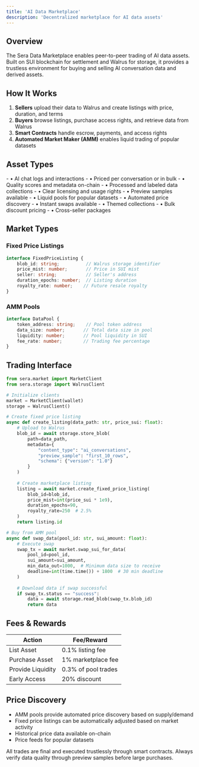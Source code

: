 ```yaml
---
title: 'AI Data Marketplace'
description: 'Decentralized marketplace for AI data assets'
---
```


## Overview

The Sera Data Marketplace enables peer-to-peer trading of AI data assets. Built on SUI blockchain for settlement and Walrus for storage, it provides a trustless environment for buying and selling AI conversation data and derived assets.

## How It Works

1. **Sellers** upload their data to Walrus and create listings with price, duration, and terms
2. **Buyers** browse listings, purchase access rights, and retrieve data from Walrus
3. **Smart Contracts** handle escrow, payments, and access rights
4. **Automated Market Maker (AMM)** enables liquid trading of popular datasets

## Asset Types

<CardGroup cols={2}>
  <Card title="Raw Conversations" icon="comments">
    - • AI chat logs and interactions
    - • Priced per conversation or in bulk
    - • Quality scores and metadata on-chain
  </Card>
  <Card title="Curated Datasets" icon="database">
    - • Processed and labeled data collections
    - • Clear licensing and usage rights
    - • Preview samples available
  </Card>
  <Card title="Trading Pairs" icon="arrows-rotate">
    - • Liquid pools for popular datasets
    - • Automated price discovery
    - • Instant swaps available
  </Card>
  <Card title="Data Bundles" icon="box-archive">
    - • Themed collections
    - • Bulk discount pricing
    - • Cross-seller packages
  </Card>
</CardGroup>

## Market Types

### Fixed Price Listings
```typescript
interface FixedPriceListing {
    blob_id: string;          // Walrus storage identifier
    price_mist: number;       // Price in SUI mist
    seller: string;           // Seller's address
    duration_epochs: number;  // Listing duration
    royalty_rate: number;    // Future resale royalty
}
```

### AMM Pools
```typescript
interface DataPool {
    token_address: string;    // Pool token address
    data_size: number;       // Total data size in pool
    liquidity: number;       // Pool liquidity in SUI
    fee_rate: number;        // Trading fee percentage
}
```

## Trading Interface

```python
from sera.market import MarketClient
from sera.storage import WalrusClient

# Initialize clients
market = MarketClient(wallet)
storage = WalrusClient()

# Create fixed price listing
async def create_listing(data_path: str, price_sui: float):
    # Upload to Walrus
    blob_id = await storage.store_blob(
        path=data_path,
        metadata={
            "content_type": "ai_conversations",
            "preview_sample": "first_10_rows",
            "schema": {"version": "1.0"}
        }
    )
    
    # Create marketplace listing
    listing = await market.create_fixed_price_listing(
        blob_id=blob_id,
        price_mist=int(price_sui * 1e9),
        duration_epochs=90,
        royalty_rate=250  # 2.5%
    )
    return listing.id

# Buy from AMM pool
async def swap_data(pool_id: str, sui_amount: float):
    # Execute swap
    swap_tx = await market.swap_sui_for_data(
        pool_id=pool_id,
        sui_amount=sui_amount,
        min_data_out=1000,  # Minimum data size to receive
        deadline=int(time.time()) + 1800  # 30 min deadline
    )
    
    # Download data if swap successful
    if swap_tx.status == "success":
        data = await storage.read_blob(swap_tx.blob_id)
        return data
```

## Fees & Rewards

| Action | Fee/Reward |
|--------|------------|
| List Asset | 0.1% listing fee |
| Purchase Asset | 1% marketplace fee |
| Provide Liquidity | 0.3% of pool trades |
| Early Access | 20% discount |

## Price Discovery

- AMM pools provide automated price discovery based on supply/demand
- Fixed price listings can be automatically adjusted based on market activity
- Historical price data available on-chain
- Price feeds for popular datasets

<Note>
All trades are final and executed trustlessly through smart contracts. Always verify data quality through preview samples before large purchases.
</Note>